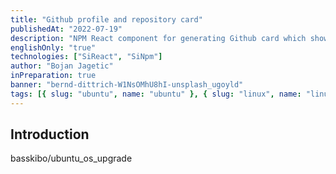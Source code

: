 ```yaml
---
title: "Github profile and repository card"
publishedAt: "2022-07-19"
description: "NPM React component for generating Github card which shows profile and repository info"
englishOnly: "true"
technologies: ["SiReact", "SiNpm"]
author: "Bojan Jagetic"
inPreparation: true
banner: "bernd-dittrich-W1NsOMhU8hI-unsplash_ugoyld"
tags: [{ slug: "ubuntu", name: "ubuntu" }, { slug: "linux", name: "linux" }]
---
```


## Introduction

<CloudinaryImage
   src='https://res.cloudinary.com/dr1sm5gnj/image/upload/v1662131616/igutech/dim-hou-BjD3KhnTIkg-unsplash_zoagnr.jpg'
   text='Content not available yet'
   alt='Content not available yet'
/>

<GithubCardRepository>basskibo/ubuntu_os_upgrade</GithubCardRepository>
